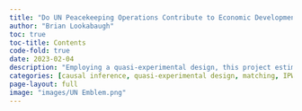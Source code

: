 ```yaml
---
title: "Do UN Peacekeeping Operations Contribute to Economic Development?"
author: "Brian Lookabaugh"
toc: true
toc-title: Contents
code-fold: true
date: 2023-02-04
description: "Employing a quasi-experimental design, this project estimates the causal impact of UN peacekeeping operation deployments and withdrawals on economic development."
categories: [causal inference, quasi-experimental design, matching, IPW, panel data, sensitivity analysis]
page-layout: full
image: "images/UN Emblem.png"
---
```

